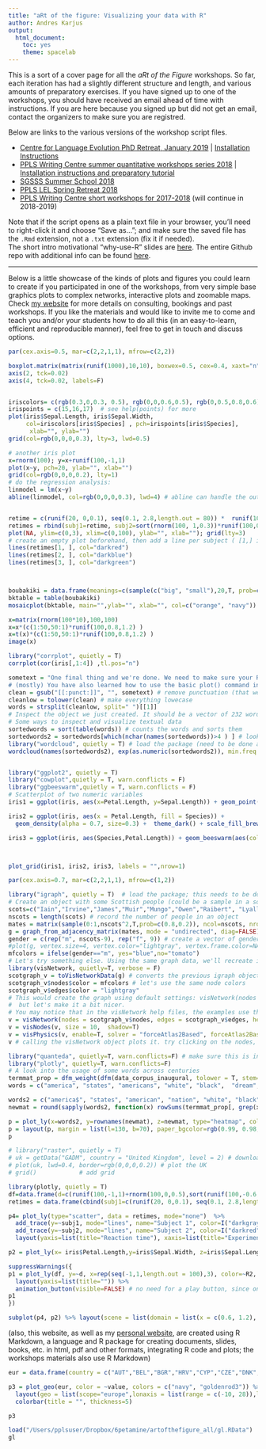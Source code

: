 ```yaml
---
title: "aRt of the figure: Visualizing your data with R"
author: Andres Karjus
output: 
  html_document: 
    toc: yes
    theme: spacelab
---
```


This is a sort of a cover page for all the *aRt of the Figure* workshops. So far, each iteration has had a slightly different structure and length, and various amounts of preparatory exercises. If you have signed up to one of the workshops, you should have received an email ahead of time with instructions. If you are here because you signed up but did not get an email, contact the organizers to make sure you are registred.

Below are links to the various versions of the workshop script files.

- <a download href="https://raw.githubusercontent.com/andreskarjus/artofthefigure/master/artofthefigure_clephd.Rmd">Centre for Language Evolution PhD Retreat, January 2019</a> | [Installation Instructions](https://andreskarjus.github.io/artofthefigure/preworkshop_summer.html)
- <a download href="https://raw.githubusercontent.com/andreskarjus/artofthefigure/master/artofthefigure_summer.Rmd">PPLS Writing Centre summer quantitative workshops series 2018</a> | [Installation instructions and preparatory tutorial](https://andreskarjus.github.io/artofthefigure/preworkshop_summer.html)
- <a download href="https://raw.githubusercontent.com/andreskarjus/artofthefigure/master/artofthefigure_sgsss.Rmd">SGSSS Summer School 2018 </a>
- <a download href="https://raw.githubusercontent.com/andreskarjus/artofthefigure/master/artofthefigure_firbush.Rmd">PPLS LEL Spring Retreat 2018 </a>
- <a download href="https://raw.githubusercontent.com/andreskarjus/artofthefigure/master/artofthefigure.Rmd">PPLS Writing Centre short workshops for 2017-2018</a> (will continue in 2018-2019)

Note that if the script opens as a plain text file in your browser, you'll need to right-click it and choose "Save as..."; and make sure the saved file has the `.Rmd` extension, not a `.txt` extension (fix it if needed). 
<br>The short intro motivational "why-use-R" slides are [here](https://andreskarjus.github.io/artofthefigure/artofthefigure_slides.html). The entire Github repo with additional info can be found [here](https://github.com/andreskarjus/artofthefigure). 



---

Below is a little showcase of the kinds of plots and figures you could learn to create if you participated in one of the workshops, from very simple base graphics plots to complex networks, interactive plots and zoomable maps. Check [my website](https://andreskarjus.github.io/) for more details on consulting, bookings and past workshops. If you like the materials and would like to invite me to come and teach you and/or your students how to do all this (in an easy-to-learn, efficient and reproducible manner), feel free to get in touch and discuss options.


```r
par(cex.axis=0.5, mar=c(2,2,1,1), mfrow=c(2,2))

boxplot.matrix(matrix(runif(1000),10,10), boxwex=0.5, cex=0.4, xaxt="n", lwd=0.5) 
axis(2, tck=0.02)
axis(4, tck=0.02, labels=F)


iriscolors= c(rgb(0.3,0,0.3, 0.5), rgb(0,0,0.6,0.5), rgb(0,0.5,0.8,0.6)) # transparent colors
irispoints = c(15,16,17)  # see help(points) for more
plot(iris$Sepal.Length, iris$Sepal.Width, 
     col=iriscolors[iris$Species] , pch=irispoints[iris$Species],
      xlab="", ylab="")
grid(col=rgb(0,0,0,0.3), lty=3, lwd=0.5)

# another iris plot
x=rnorm(100); y=x+runif(100,-1,1)
plot(x~y, pch=20, ylab="", xlab="")
grid(col=rgb(0,0,0,0.2), lty=1)
# do the regression analysis:
linmodel = lm(x~y)
abline(linmodel, col=rgb(0,0,0,0.3), lwd=4) # abline can handle the output of the lm (linear model) command


retime = c(runif(20, 0,0.1), seq(0.1, 2.8,length.out = 80)) *  runif(100, 0.7, 1.1 )
retimes = rbind(subj1=retime, subj2=sort(rnorm(100, 1,0.3))*runif(100,0.4,0.8), subj3=sort(rnorm(100, 1,0.3))*runif(100,0.9,1.1) ) # rows are subjects, columns are trials
plot(NA, ylim=c(0,3), xlim=c(0,100), ylab="", xlab=""); grid(lty=3)
# create an empty plot beforehand, then add a line per subject ( [1,] indexes the first row, etc)
lines(retimes[1, ], col="darkred")
lines(retimes[2, ], col="darkblue")
lines(retimes[3, ], col="darkgreen")



boubakiki = data.frame(meanings=c(sample(c("big", "small"),20,T, prob=c(0.8,0.2)), sample(c("big", "small"),20,T, prob=c(0.3,0.7))), words=c(rep("bouba",20), rep("kiki",20)) )
bktable = table(boubakiki)
mosaicplot(bktable, main="",ylab="", xlab="", col=c("orange", "navy"))                    # a simple mosaic plot

x=matrix(rnorm(100*10),100,100)
x=x*(c(1:50,50:1)*runif(100,0.8,1.2) )
x=t(x)*(c(1:50,50:1)*runif(100,0.8,1.2) )
image(x)

library("corrplot", quietly = T)
corrplot(cor(iris[,1:4]) ,tl.pos="n")

sometext = "One final thing and we're done. We need to make sure your RStudio and a certain package get along. During this process, RStudio might need to download a few things - make sure you have internet access. Click on New File  (either in the menu, or the arrow next to the white button in the top left corner), and choose A window will appear. Just click A new script file should appear in the script panel Now click on the little icon (with the blue ball of yarn) on top of the script panel A new window with a webpage looking file should appear. If this worked, great! If not, come to the workshop 10 minutes early so we can fix this. Well done! This is the end of the pre-workshop tutorial. Congratulations, you have successfully installed R and RStudio, and have now learned the basics of programming (functions, assignement, parameters, input-output) - and as such could get a job in IT that would pay way better than whatever you might have planned as a career. Just kidding.
# (mostly) You have also learned how to use the basic plot() command in R. This will form the basis of the workshop, where we will learn how to recognize ways to plot different kinds of data (not just random dice rolls!), and how to modify the plotting parameters in order to create informative but also visually more pleasing graphs (beyond the plain black-and-white examples like the above). Best of all, all the code is reusable in the sense that you can easily use the very same commands that we will be working with to plot your own data later on, just by changing the inputs. Also, the side of things will not get any more complicated than what you did in the last 10 minutes. That is literally all you need - but we will explore how to use these basic skills in various different ways."
clean = gsub("[[:punct:]]", "", sometext) # remove punctuation (that weird thing inside the gsub (R's find-and-replace command) is a regular expression; don't ask, it just works)
cleanlow = tolower(clean) # make everything lowecase
words = strsplit(cleanlow, split=" ")[[1]]
# Inspect the object we just created. It should be a vector of 232 words.
# Some ways to inspect and visualize textual data
sortedwords = sort(table(words)) # counts the words and sorts them
sortedwords2 = sortedwords[which(nchar(names(sortedwords))>4 ) ] # look up the help files of the commands used here if you'd like to understand how this works exactly
library("wordcloud", quietly = T) # load the package (need to be done again if you start R again)
wordcloud(names(sortedwords2), exp(as.numeric(sortedwords2)), min.freq = 0, col=terrain.colors(100)[1:90], scale=c(3,0.2))



```

```r
library("ggplot2", quietly = T)
library("cowplot",quietly = T, warn.conflicts = F)
library("ggbeeswarm",quietly = T, warn.conflicts = F)
# Scatterplot of two numeric variables
iris1 = ggplot(iris, aes(x=Petal.Length, y=Sepal.Length)) + geom_point(aes(col=Species), size=0.7)  + theme_dark() +  scale_colour_brewer(palette = "Pastel2") + geom_smooth(method="lm", size=0.5,  aes(col=Species)) + labs(x="",y="") + theme(legend.position="none")

iris2 = ggplot(iris, aes(x = Petal.Length, fill = Species)) +
  geom_density(alpha = 0.7, size=0.3) +  theme_dark() + scale_fill_brewer(palette = "Pastel2") + labs(x="",y="") + theme(legend.position="none")

iris3 = ggplot(iris, aes(Species,Petal.Length)) + geom_beeswarm(aes(col=Species),groupOnX=T, size=0.7, cex=2)  + geom_boxplot(fill=NA, color=rgb(0,0,0,0.1)) + theme_dark() +  scale_colour_brewer(palette = "Pastel2") + labs(x="",y="") + theme(legend.position="none") +  theme(axis.text.x=element_blank())



plot_grid(iris1, iris2, iris3, labels = "",nrow=1)
```

```r
par(cex.axis=0.7, mar=c(2,2,1,1), mfrow=c(1,2))

library("igraph", quietly = T)  # load the package; this needs to be done once after starting R/RStudio
# Create an object with some Scottish people (could be a sample in a sociolinguistic study):
scots=c("Iain","Irvine","James","Muir","Mungo","Owen","Raibert", "Lyall", "Margaret", "Mairi", "Morag", "Murdina","Rhona", "Sorcha", "Thomasina","Una")
nscots = length(scots) # record the number of people in an object
mates = matrix(sample(0:1,nscots^2,T,prob=c(0.8,0.2)), ncol=nscots, nrow=nscots, dimnames=list(scots, scots)) # this creates a randomized matrix signifying friendships; no need to think about this too hard for now
g = graph_from_adjacency_matrix(mates, mode = "undirected", diag=FALSE) # creates a graph object; this need to have igraph loaded to work
gender = c(rep("m", nscots-9), rep("f", 9)) # create a vector of gender labels for the names
#plot(g, vertex.size=4, vertex.color="lightgray", vertex.frame.color=NA, vertex.label.cex=0.7, vertex.label.color=ifelse(gender=="m", yes="blue",no="tomato"), vertex.label.dist=0.1, vertex.label.font=2, edge.color=rgb(0,0,0,0.3))
mfcolors = ifelse(gender=="m", yes="blue",no="tomato")
# Let's try something else. Using the same graph data, we'll recreate it using another package, visNetwork, which makes graphs interactable.
library(visNetwork, quietly=T, verbose = F)
scotgraph_v = toVisNetworkData(g) # converts the previous igraph object into a visNetwork object
scotgraph_v$nodes$color = mfcolors # let's use the same node colors
scotgraph_v$edges$color = "lightgray"
# This would create the graph using default settings: visNetwork(nodes = scotgraph_v$nodes, edges = scotgraph_v$edges)
#  but let's make it a bit nicer.
# You may notice that in the visNetwork help files, the examples use the magrittr package's %>% pipe notation. The example below does not in order to keep things simple, but feel free to explore magrittr, it makes writing sequences such as the one below much more elegant.
v = visNetwork(nodes = scotgraph_v$nodes, edges = scotgraph_v$edges, height = "500px")
v = visNodes(v, size = 10,  shadow=T)
v = visPhysics(v, enable=T, solver = "forceAtlas2Based", forceAtlas2Based = list(gravitationalConstant = -10)) 
v # calling the visNetwork object plots it. try clicking on the nodes, moving them, and zooming. Pretty neat, no?

```

```r
library("quanteda", quietly=T, warn.conflicts=F) # make sure this is installed and load it; this also includes a dataset
library("plotly", quietly=T, warn.conflicts=F)
# A look into the usage of some words across centuries
termmat_prop = dfm_weight(dfm(data_corpus_inaugural, tolower = T, stem=F,remove=stopwords(), remove_punct=T), "prop") # use normalized frequencies
words = c("america", "states", "americans", "white", "black",  "dream", "hope", "happiness",  "business", "dollars","money",  "immigrants", "peace", "war", "terror")

words2 = c("america$", "states", "american", "nation", "white", "black",  "dream", "hope", "great", "happiness",  "business", "dollar","money",  "immigra", "peace", "war", "army", "terror", "god", "lord")
newmat = round(sapply(words2, function(x) rowSums(termmat_prop[, grep(x, colnames(termmat_prop))])),5)

p = plot_ly(x=words2, y=rownames(newmat), z=newmat, type="heatmap", colors = colorRamp(c("white", "darkorange", "darkred")),showscale = F)
p = layout(p, margin = list(l=130, b=70), paper_bgcolor=rgb(0.99, 0.98, 0.97))
p


```


```r
# library("raster", quietly = T)
# uk = getData("GADM", country = "United Kingdom", level = 2) # download UK map (needs the raster package to be loaded)
# plot(uk, lwd=0.4, border=rgb(0,0,0,0.2)) # plot the UK
# grid()            # add grid

library(plotly, quietly = T)
df=data.frame(d=c(runif(100,-1,1)+rnorm(100,0,0.5),sort(runif(100,-0.6,0.6))+rnorm(100,0,0.5), sort(runif(100,-1,1))+rnorm(100, 0, 0.1)), R2=as.factor(c(rep("0",100), rep("0.3",100), rep("0.95",100) )))
retimes = data.frame(cbind(subj1=c(runif(20, 0,0.1), seq(0.1, 2.8,length.out = 80)) *  runif(100, 0.7, 1.1 ), subj2=sort(rnorm(100, 1,0.3))*runif(100,0.4,0.8), subj3=sort(rnorm(100, 1,0.3))*runif(100,0.9,1.1) ))

p4= plot_ly(type="scatter", data = retimes, mode="none")  %>% 
  add_trace(y=~subj1, mode="lines", name="Subject 1", color=I("darkgray")) %>% 
  add_trace(y=~subj2, mode="lines", name="Subject 2", color=I("darkred")) %>% 
  layout(yaxis=list(title="Reaction time"), xaxis=list(title="Experiment progress"), showlegend=F)

p2 = plot_ly(x= iris$Petal.Length,y=iris$Sepal.Width, z=iris$Sepal.Length, type="scatter3d",mode="markers",color=iris$Species,main="x") %>% layout(showlegend=F)

suppressWarnings({
p1 = plot_ly(df, y=~d, x=rep(seq(-1,1,length.out = 100),3), color=~R2, colors=c("dimgray", "darkgreen", "darkred"), hoverinfo="none", frame = ~R2,type = 'scatter', mode = 'markers',showlegend = F) %>%
  layout(yaxis=list(title="")) %>% 
  animation_button(visible=FALSE) # no need for a play button, since only three frames
p1
})

subplot(p4, p2) %>% layout(scene = list(domain = list(x = c(0.6, 1.2), y = c(0,1))))

```

(also, this website, as well as my [personal website](https://andreskarjus.github.io/), are created using R Markdown, a language and R package for creating documents, slides, books, etc. in html, pdf and other formats, integrating R code and plots; the workshops materials also use R Markdown)

```r
eur = data.frame(country = c("AUT","BEL","BGR","HRV","CYP","CZE","DNK","EST","FIN","FRA","DEU","GRC","HUN","IRL","ITA","LVA","LTU","LUX","MLT","NLD","POL","PRT","ROU","SVK","SVN","ESP","SWE","GBR", "NOR", "ISL"), value = sample(seq(0,5,0.1),30)) # create some data

p3 = plot_geo(eur, color = ~value, colors = c("navy", "goldenrod3")) %>% add_trace(z = ~value, locations = ~country, color = ~value) %>% 
  layout(geo = list(scope="europe",lonaxis = list(range = c(-10, 28)),lataxis = list(range = c(30, 73)) ), margin=list(l=0,r=0,b=0,t=0))  %>%  
  colorbar(title = "", thickness=5)

p3 
```

```r
load("/Users/pplsuser/Dropbox/6petamine/artofthefigure_all/gl.RData")
gl
```
